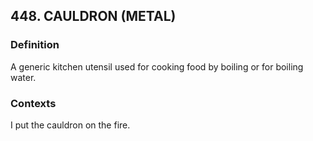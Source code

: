 ## 448. CAULDRON (METAL)
### Definition
A generic kitchen utensil used for cooking food by boiling or for boiling water.

### Contexts
I put the cauldron on the fire.

